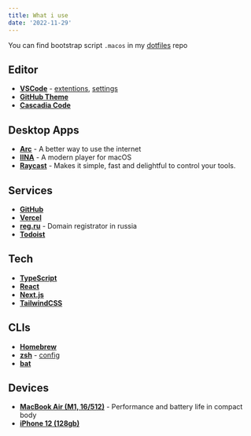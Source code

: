 ```yaml
---
title: What i use
date: '2022-11-29'
---
```


You can find bootstrap script `.macos` in my
[dotfiles](https://github.com/idm1try/dotfiles/tree/main/.macos) repo

## Editor

- [**VSCode**](https://code.visualstudio.com) -
  [extentions](https://github.com/idm1try/dotfiles/#vscode-extensions),
  [settings](https://github.com/idm1try/dotfiles/tree/main/settings.json)
- [**GitHub Theme**](https://marketplace.visualstudio.com/items?itemName=github.github-vscode-theme)
- [**Cascadia Code**](https://github.com/microsoft/cascadia-code)

## Desktop Apps

- [**Arc**](https://arc.net) - A better way to use the internet
- [**IINA**](https://iina.io) - A modern player for macOS
- [**Raycast**](https://www.raycast.com) - Makes it simple, fast and delightful
  to control your tools.

## Services

- [**GitHub**](https://github.com)
- [**Vercel**](https://vercel.com)
- [**reg.ru**](https://reg.ru) - Domain registrator in russia
- [**Todoist**](https://todoist.com)

## Tech

- [**TypeScript**](https://www.typescriptlang.org)
- [**React**](https://reactjs.org)
- [**Next.js**](https://nextjs.org)
- [**TailwindCSS**](https://tailwindcss.com)

## CLIs

- [**Homebrew**](https://brew.sh)
- [**zsh**](https://zsh.org) -
  [config](https://github.com/idm1try/dotfiles/tree/main/.zshrc)
- [**bat**](https://github.com/sharkdp/bat)

## Devices

- [**MacBook Air (M1, 16/512)**](https://www.apple.com/shop/buy-mac/macbook-air/m1-chip) -
  Performance and battery life in compact body
- [**iPhone 12 (128gb)**](https://www.apple.com/shop/buy-iphone/iphone-12)

